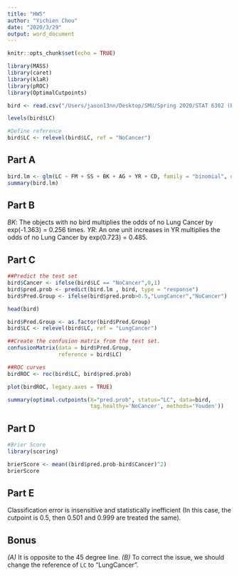 ```yaml
---
title: "HW5"
author: "Yichien Chou"
date: "2020/3/29"
output: word_document
---
```


```r
knitr::opts_chunk$set(echo = TRUE)
```

```r
library(MASS)
library(caret)
library(klaR)
library(pROC)
library(OptimalCutpoints)

bird <- read.csv("/Users/jason13nn/Desktop/SMU/Spring 2020/STAT 6302 (Experimental Statistics)/files/Bird.csv")

levels(bird$LC)

#Define reference
bird$LC <- relevel(bird$LC, ref = "NoCancer")
```

## Part A


```r
bird.lm <- glm(LC ~ FM + SS + BK + AG + YR + CD, family = "binomial", data = bird)
summary(bird.lm)
```

## Part B

*BK*: The objects with no bird multiplies the odds of no Lung Cancer by exp(-1.363) = 0.256 times.
*YR*: An one unit increases in YR multiplies the odds of no Lung Cancer by exp(0.723) = 0.485.

## Part C

```r
##Predict the test set
bird$Cancer <- ifelse(bird$LC == "NoCancer",0,1) 
bird$pred.prob <- predict(bird.lm , bird, type = "response")
bird$Pred.Group <- ifelse(bird$pred.prob>0.5,"LungCancer","NoCancer") 

head(bird)
```

```r
bird$Pred.Group <- as.factor(bird$Pred.Group)
bird$LC <- relevel(bird$LC, ref = "LungCancer")

##Create the confusion matrix from the test set.
confusionMatrix(data = bird$Pred.Group, 
                reference = bird$LC)
```

```r
##ROC curves
birdROC <- roc(bird$LC, bird$pred.prob)

plot(birdROC, legacy.axes = TRUE)

summary(optimal.cutpoints(X="pred.prob", status="LC", data=bird, 
                          tag.healthy='NoCancer', methods='Youden'))
```

## Part D

```r
#Brier Score
library(scoring)

brierScore <- mean((bird$pred.prob-bird$Cancer)^2)
brierScore
```

## Part E

Classification error is insensitive and statistically inefficient (In this case, the cutpoint is 0.5, then 0.501 and 0.999 are treated the same).

## Bonus

*(A)* It is opposite to the 45 degree line.
*(B)* To correct the issue, we should change the reference of `LC` to "LungCancer".